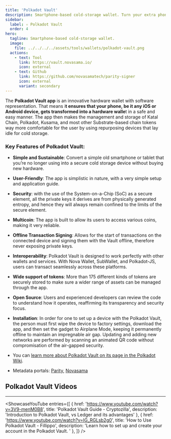 ```yaml
---
title: 'Polkadot Vault'
description: Smartphone-based cold-storage wallet. Turn your extra phone, tablet, or any other iOS or Android device into a hardware wallet.
sidebar:
  label: ✧ Polkadot Vault
  order: 4
hero:
  tagline: Smartphone-based cold-storage wallet.
  image: 
    file: ../../../../assets/tools/wallets/polkadot-vault.png
  actions:
    - text: Tool
      link: https://vault.novasama.io/
      icon: external
    - text: Github
      link: https://github.com/novasamatech/parity-signer
      icon: external
      variant: secondary
---
```



The **Polkadot Vault app** is an innovative hardware wallet with software representation. That means i**t ensures that your phone, be it any iOS or Android device, gets transformed into a hardware walle**t in a safe and easy manner. The app then makes the management and storage of Katal Chain, Polkadot, Kusama, and most other Substrate-based chain tokens way more comfortable for the user by using repurposing devices that lay idle for cold storage.

### Key Features of Polkadot Vault:
- **Simple and Sustainable**: Convert a simple old smartphone or tablet that you’re no longer using into a secure cold storage device without buying new hardware.
- **User-Friendly**: The app is simplistic in nature, with a very simple setup and application guide.
- **Security**: with the use of the System-on-a-Chip (SoC) as a secure element, all the private keys it derives are from physically generated entropy, and hence they will always remain confined to the limits of the secure element.
- **Multicoin**: The app is built to allow its users to access various coins, making it very reliable.
- **Offline Transaction Signing**: Allows for the start of transactions on the connected device and signing them with the Vault offline, therefore never exposing private keys.
- **Interoperability**: Polkadot Vault is designed to work perfectly with other wallets and services. With Nova Wallet, SubWallet, and Polkadot-JS, users can transact seamlessly across these platforms.
- **Wide support of tokens**: More than 175 different kinds of tokens are securely stored to make sure a wider range of assets can be managed through the app.
- **Open Source**: Users and experienced developers can review the code to understand how it operates, reaffirming its transparency and security focus.
- **Installation**: In order for one to set up a device with the Polkadot Vault, the person must first wipe the device to factory settings, download the app, and then set the gadget to Airplane Mode, keeping it permanently offline to maintain an impregnable air gap. Updating and adding new networks are performed by scanning an animated QR code without compromisation of the air-gapped security.

- You can [learn more about Polkadot Vault on its page in the Polkadot Wiki](https://wiki.polkadot.network/docs/polkadot-vault).
- Metadata portals: [Parity](https://metadata.parity.io/#/polkadot), [Novasama](https://metadata.novasama.io/#/polkadot)

## Polkadot Vault Videos
------------
<ShowcaseYouTube
  entries={[
    {
      href: 'https://www.youtube.com/watch?v=3V9-menM0B8',
      title: 'Polkadot Vault Guide - Cryptozilla',
      description: 'Introduction to Polkadot Vault, vs Ledger and its advantages'
    },
        {
      href: 'https://www.youtube.com/watch?v=IG_RGLsb2g0',
      title: 'How to Use Polkadot Vault - Fillippo',
      description: 'Learn how to set up and create your account in the Polkadot Vault. '
    },
  ]} />